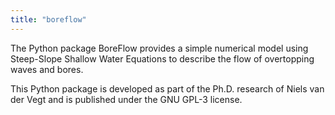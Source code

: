 ```yaml
---
title: "boreflow"
---
```


The Python package BoreFlow provides a simple numerical model using Steep-Slope Shallow Water Equations to describe the flow of overtopping waves and bores.

This Python package is developed as part of the Ph.D. research of Niels van der Vegt and is published under the GNU GPL-3 license.
